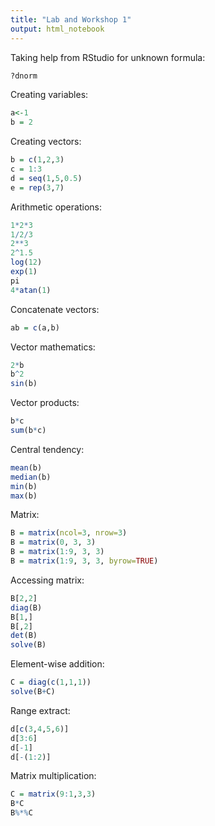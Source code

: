 ```yaml
---
title: "Lab and Workshop 1"
output: html_notebook
---
```


Taking help from RStudio for unknown formula:

```r
?dnorm
```

Creating variables:

```r
a<-1
b = 2
```

Creating vectors:

```r
b = c(1,2,3)
c = 1:3
d = seq(1,5,0.5)
e = rep(3,7)
```

Arithmetic operations:

```r
1*2*3
1/2/3
2**3
2^1.5
log(12)
exp(1)
pi
4*atan(1)
```

Concatenate vectors:

```r
ab = c(a,b)
```

Vector mathematics:

```r
2*b
b^2
sin(b)
```

Vector products:

```r
b*c
sum(b*c)
```

Central tendency:

```r
mean(b)
median(b)
min(b)
max(b)
```

Matrix:

```r
B = matrix(ncol=3, nrow=3)
B = matrix(0, 3, 3)
B = matrix(1:9, 3, 3)
B = matrix(1:9, 3, 3, byrow=TRUE)
```

Accessing matrix:

```r
B[2,2]
diag(B)
B[1,]
B[,2]
det(B)
solve(B)
```

Element-wise addition:

```r
C = diag(c(1,1,1))
solve(B+C)
```

Range extract:

```r
d[c(3,4,5,6)]
d[3:6]
d[-1]
d[-(1:2)]
```

Matrix multiplication:

```r
C = matrix(9:1,3,3)
B*C
B%*%C
```
